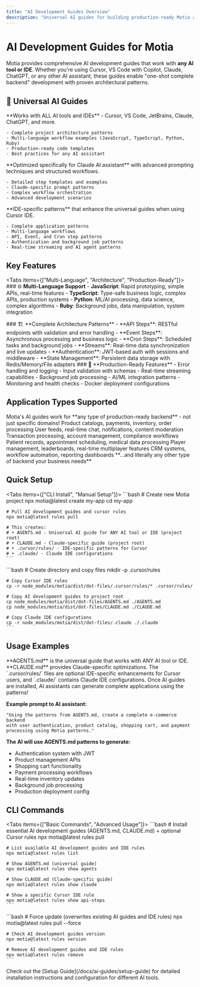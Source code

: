 ```yaml
---
title: "AI Development Guides Overview"
description: "Universal AI guides for building production-ready Motia applications with any AI tool"
---
```



# AI Development Guides for Motia

Motia provides comprehensive AI development guides that work with **any AI tool or IDE**. Whether you're using Cursor, VS Code with Copilot, Claude, ChatGPT, or any other AI assistant, these guides enable "one-shot complete backend" development with proven architectural patterns.

## 🤖 Universal AI Guides

<Cards>
  <Card title="AGENTS.md - Universal Guide" icon="🤖">
    **Works with ALL AI tools and IDEs** - Cursor, VS Code, JetBrains, Claude, ChatGPT, and more.
    
    - Complete project architecture patterns
    - Multi-language workflow examples (JavaScript, TypeScript, Python, Ruby)
    - Production-ready code templates
    - Best practices for any AI assistant
  </Card>
  
  <Card title="CLAUDE.md - Claude-Specific Guide" icon="🧠">
    **Optimized specifically for Claude AI assistant** with advanced prompting techniques and structured workflows.
    
    - Detailed step templates and examples
    - Claude-specific prompt patterns
    - Complex workflow orchestration
    - Advanced development scenarios
  </Card>
  
  <Card title="Cursor Rules - IDE-Specific Patterns" icon="⚡">
    **IDE-specific patterns** that enhance the universal guides when using Cursor IDE.
    
    - Complete application patterns
    - Multi-language workflows
    - API, Event, and Cron step patterns
    - Authentication and background job patterns
    - Real-time streaming and AI agent patterns
  </Card>
</Cards>

## Key Features

<Tabs items={["Multi-Language", "Architecture", "Production-Ready"]}>
  <Tab value="Multi-Language">
    ### 🌐 **Multi-Language Support**
    - **JavaScript**: Rapid prototyping, simple APIs, real-time features
    - **TypeScript**: Type-safe business logic, complex APIs, production systems
    - **Python**: ML/AI processing, data science, complex algorithms
    - **Ruby**: Background jobs, data manipulation, system integration
  </Tab>
  
  <Tab value="Architecture">
    ### 🏗️ **Complete Architecture Patterns**
    - **API Steps**: RESTful endpoints with validation and error handling
    - **Event Steps**: Asynchronous processing and business logic
    - **Cron Steps**: Scheduled tasks and background jobs
    - **Streams**: Real-time data synchronization and live updates
    - **Authentication**: JWT-based auth with sessions and middleware
    - **State Management**: Persistent data storage with Redis/Memory/File adapters
  </Tab>
  
  <Tab value="Production-Ready">
    ### 🚀 **Production-Ready Features**
    - Error handling and logging
    - Input validation with schemas
    - Real-time streaming capabilities
    - Background job processing
    - AI/ML integration patterns
    - Monitoring and health checks
    - Docker deployment configurations
  </Tab>
</Tabs>

## Application Types Supported

<Callout type="info" title="Build Any Type of Backend">
  Motia's AI guides work for **any type of production-ready backend** - not just specific domains!
</Callout>

<Cards>
  <Card title="🛍️ E-commerce" icon="🛒">
    Product catalogs, payments, inventory, order processing
  </Card>
  <Card title="📱 Social Platforms" icon="💬">
    User feeds, real-time chat, notifications, content moderation
  </Card>
  <Card title="💰 Fintech" icon="🏦">
    Transaction processing, account management, compliance workflows
  </Card>
  <Card title="🏥 Healthcare" icon="⚕️">
    Patient records, appointment scheduling, medical data processing
  </Card>
  <Card title="🎮 Gaming" icon="🎯">
    Player management, leaderboards, real-time multiplayer features
  </Card>
  <Card title="🏢 Enterprise" icon="🏢">
    CRM systems, workflow automation, reporting dashboards
  </Card>
</Cards>

<Callout>
  **...and literally any other type of backend your business needs**
</Callout>

## Quick Setup

<Tabs items={["CLI Install", "Manual Setup"]}>
  <Tab value="CLI Install">
    ```bash
    # Create new Motia project
    npx motia@latest create my-app
    cd my-app
    
    # Pull AI development guides and cursor rules
    npx motia@latest rules pull
    
    # This creates:
    # • AGENTS.md - Universal AI guide for ANY AI tool or IDE (project root)
    # • CLAUDE.md - Claude-specific guide (project root)
    # • .cursor/rules/ - IDE-specific patterns for Cursor
    # • .claude/ - Claude IDE configurations
    ```
  </Tab>
  
  <Tab value="Manual Setup">
    ```bash
    # Create directory and copy files
    mkdir -p .cursor/rules

    # Copy Cursor IDE rules
    cp -r node_modules/motia/dist/dot-files/.cursor/rules/* .cursor/rules/

    # Copy AI development guides to project root
    cp node_modules/motia/dist/dot-files/AGENTS.md ./AGENTS.md
    cp node_modules/motia/dist/dot-files/CLAUDE.md ./CLAUDE.md

    # Copy Claude IDE configurations
    cp -r node_modules/motia/dist/dot-files/.claude ./.claude
    ```
  </Tab>
</Tabs>

## Usage Examples

<Callout type="info" title="AI Development Guides">
  **AGENTS.md** is the universal guide that works with ANY AI tool or IDE. **CLAUDE.md** provides Claude-specific optimizations. The `.cursor/rules/` files are optional IDE-specific enhancements for Cursor users, and `.claude/` contains Claude IDE configurations.
</Callout>

<Callout type="tip" title="AI-Powered Development">
  Once AI guides are installed, AI assistants can generate complete applications using the patterns!
</Callout>

**Example prompt to AI assistant:**
```
"Using the patterns from AGENTS.md, create a complete e-commerce backend 
with user authentication, product catalog, shopping cart, and payment 
processing using Motia patterns."
```

**The AI will use AGENTS.md patterns to generate:**
- Authentication system with JWT
- Product management APIs
- Shopping cart functionality  
- Payment processing workflows
- Real-time inventory updates
- Background job processing
- Production deployment config

## CLI Commands

<Tabs items={["Basic Commands", "Advanced Usage"]}>
  <Tab value="Basic Commands">
    ```bash
    # Install essential AI development guides (AGENTS.md, CLAUDE.md) + optional Cursor rules
    npx motia@latest rules pull
    
    # List available AI development guides and IDE rules
    npx motia@latest rules list
    
    # Show AGENTS.md (universal guide)
    npx motia@latest rules show agents

    # Show CLAUDE.md (Claude-specific guide)
    npx motia@latest rules show claude

    # Show a specific Cursor IDE rule
    npx motia@latest rules show api-steps
    ```
  </Tab>
  
  <Tab value="Advanced Usage">
    ```bash
    # Force update (overwrites existing AI guides and IDE rules)
    npx motia@latest rules pull --force
    
    # Check AI development guides version
    npx motia@latest rules version
    
    # Remove AI development guides and IDE rules
    npx motia@latest rules remove
    ```
  </Tab>
</Tabs>

<Callout type="success" title="Ready to Get Started?">
  Check out the [Setup Guide](/docs/ai-guides/setup-guide) for detailed installation instructions and configuration for different AI tools.
</Callout>
